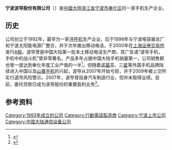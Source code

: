 {{For|物理学用语|电磁波导}}{{Infobox Company
| company_name = 宁波波导股份有限公司
| company_name_en = Ningbo Bird Company
| company_logo = [[File:Bird_Corporation_Logo.png|File:Bird Corporation Logo.png]]
| company_type = [[上市公司|上市公司]]
| foundation = 1993年
| location = {{CHN}}[[浙江省|浙江省]][[宁波市|宁波市]][[奉化区|奉化区]]大成东路999号
| industry = [[移动通信|移动通信]]
| key_people = [[董事長|董事長]]：[[徐立华|徐立华]] |
| sales =  
| profit =  
| asset = 
| market_value = 
| num_employees = 
| revenue = 
| products = 移动电话
| parent = 
| homepage = {{URL|http://www.chinabird.com/|}}
}}

'''宁波波导股份有限公司'''（{{SSE|600130}}）是[[中國大陸|中國大陸]][[浙江省|浙江省]][[宁波市|宁波市]][[奉化区|奉化区]]的一家手机生产企业。

== 历史 ==
公司创立于1992年，最早为一家[[寻呼机|寻呼机]]生产企业，后于1998年与宁波电容器总厂和宁波太阳能电源厂整合，并于次年推出移动电话，于2000年在[[上海证券交易所|上海证券交易所]]发行[[A股|A股]]。波导曾是中国大陆第一批本土移动电话生产商，其广告语“波导手机，手机中的战斗机”曾非常著名，产品多年占据中国大陆手机销量第一，公司销售额也曾一度达到奉化年度工业产值的一半<ref>{{cite web|url=http://bak.fh.gov.cn/004/008/002/181055.html|title=波导写下奉化经济发展史上的奇迹|publisher=奉化日报|date=2008-10-10|accessdate=2013-09-12|deadurl=yes|archiveurl=https://web.archive.org/web/20150411062407/http://bak.fh.gov.cn/004/008/002/181055.html|archivedate=2015-04-11}}</ref>。但随着[[诺基亚|诺基亚]]、[[三星電子|三星]]等外国手机品牌陆续进入中国以及[[山寨手机|山寨手机]]的兴起，波导从2007年开始亏损，并于2009年被上交所实行退市风险警示。2007年，波导曾投身汽车制造行业，但并未取得业绩。目前，委托贷款已成为波导股份的重要盈利业务<ref>{{cite web|url=http://finance.sina.com.cn/360desktop/roll/20120802/013212733522.shtml|title=波导另类生存法近四成利润靠放贷 主业衰败|publisher=第一财经日报|date=2012-08-02|accessdate=2013-09-12|archive-date=2019-08-14|archive-url=https://web.archive.org/web/20190814110850/http://finance.sina.com.cn/360desktop/roll/20120802/013212733522.shtml|dead-url=no}}</ref>。

== 参考资料 ==
{{Reflist}}
{{中国通信业}}
{{Ningbo-stub}}

[[Category:1993年成立的公司|Category:1993年成立的公司]]
[[Category:行動電話製造商|Category:行動電話製造商]]
[[Category:宁波上市公司|Category:宁波上市公司]]
[[Category:中国大陆通信设备公司|Category:中国大陆通信设备公司]]